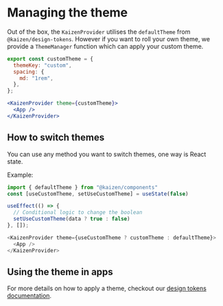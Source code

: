 
<Meta title="Components/Kaizen Provider/Managing the theme" />

# Managing the theme

Out of the box, the `KaizenProvider` utilises the `defaultTheme` from `@kaizen/design-tokens`. However if you want to roll your own theme, we provide a `ThemeManager` function which can apply your custom theme.

```jsx
export const customTheme = {
  themeKey: "custom",
  spacing: {
    md: "1rem",
  },
};

<KaizenProvider theme={customTheme}>
  <App />
</KaizenProvider>
```

## How to switch themes

You can use any method you want to switch themes, one way is React state.

Example:

```js
import { defaultTheme } from "@kaizen/components"
const [useCustomTheme, setUseCustomTheme] = useState(false)

useEffect(() => {
  // Conditional logic to change the boolean
  setUseCustomTheme(data ? true : false)
}, []);

<KaizenProvider theme={useCustomTheme ? customTheme : defaultTheme}>
  <App />
</KaizenProvider>
```

## Using the theme in apps

For more details on how to apply a theme, checkout our [design tokens documentation](/story/design-tokens-how-to-use-design-tokens-in-react-components--page).
